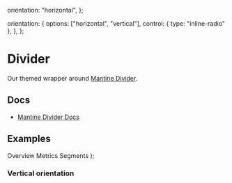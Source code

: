 
  orientation: "horizontal",
};

  orientation: {
    options: ["horizontal", "vertical"],
    control: { type: "inline-radio" },
  },
};

<Meta of={DividerStories} />

# Divider

Our themed wrapper around [Mantine Divider](https://v6.mantine.dev/core/divider/).

## Docs

*   [Mantine Divider Docs](https://v6.mantine.dev/core/divider/)

## Examples


  <Group>
    <Text>Overview</Text>
    <Divider {...args} />
    <Text>Metrics</Text>
    <Divider {...args} />
    <Text>Segments</Text>
  </Group>
);


<Canvas>
  <Story of={DividerStories.Default_} />
</Canvas>

### Vertical orientation


<Canvas>
  <Story of={DividerStories.VerticalOrientation} />
</Canvas>
